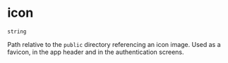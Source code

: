 # icon

`string`

Path relative to the `public` directory referencing an icon image. Used as a favicon, in the app header and in the authentication screens.

